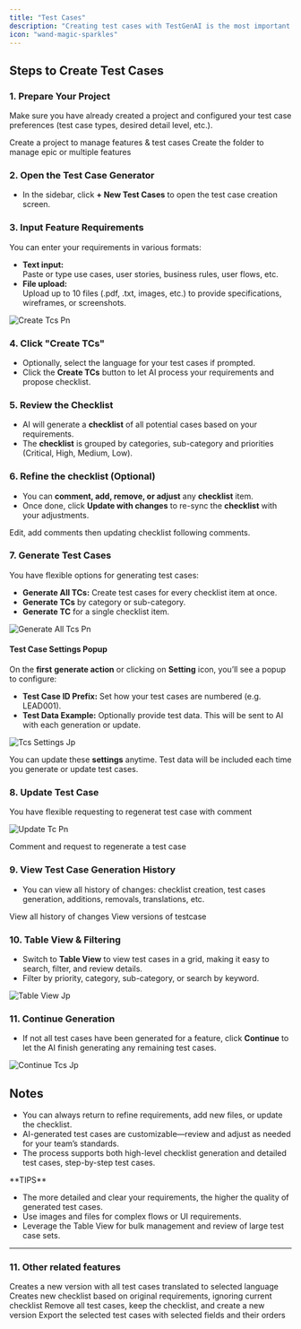 ```yaml
---
title: "Test Cases"
description: "Creating test cases with TestGenAI is the most important step to ensure your product is well-tested and high quality. The platform leverages AI to help you quickly generate, review, and manage comprehensive, detailed test cases from just your requirements."
icon: "wand-magic-sparkles"
---
```


## Steps to Create Test Cases

### 1. Prepare Your Project

Make sure you have already created a project and configured your test case preferences (test case types, desired detail level, etc.).

<CardGroup cols={2}>
  <Card title="Create project" icon="folder-open" href="/using-testgenai/projects">
    Create a project to manage features & test cases
  </Card>
  <Card title="Modules" icon="folder" href="/using-testgenai/modules">
    Create the folder to manage epic or multiple features
  </Card>
</CardGroup>

### 2. Open the Test Case Generator

- In the sidebar, click **\+ New Test Cases** to open the test case creation screen.

### 3. Input Feature Requirements

You can enter your requirements in various formats:

- **Text input:**\
  Paste or type use cases, user stories, business rules, user flows, etc.
- **File upload:**\
  Upload up to 10 files (.pdf, .txt, images, etc.) to provide specifications, wireframes, or screenshots.

![Create Tcs Pn](/images/create-tcs.png)

### 4. Click "Create TCs"

- Optionally, select the language for your test cases if prompted.
- Click the **Create TCs** button to let AI process your requirements and propose checklist.

### 5. Review the Checklist

- AI will generate a **checklist** of all potential cases based on your requirements.
- The **checklist** is grouped by categories, sub-category and priorities (Critical, High, Medium, Low).

### 6. Refine the checklist (Optional)

- You can **comment, add, remove, or adjust** any **checklist** item.
- Once done, click **Update with changes** to re-sync the **checklist** with your adjustments.

<Card title="Update With Changes" icon="file-pen" href="/using-testgenai/update-with-changes">
  Edit, add comments then updating checklist following comments.
</Card>

### 7. Generate Test Cases

You have flexible options for generating test cases:

- **Generate All TCs:** Create test cases for every checklist item at once.
- **Generate TCs** by category or sub-category.
- **Generate TC** for a single checklist item.

![Generate All Tcs Pn](/images/generate-all-tcs.png)

#### Test Case Settings Popup

On the **first** **generate action** or clicking on **Setting** icon, you’ll see a popup to configure:

- **Test Case ID Prefix:** Set how your test cases are numbered (e.g. LEAD001).
- **Test Data Example:** Optionally provide test data. This will be sent to AI with each generation or update.

![Tcs Settings Jp](/images/tcs-settings.jpg)

You can update these **settings** anytime. Test data will be included each time you generate or update test cases.

### 8. Update Test Case

You have flexible requesting to regenerat test case with comment

![Update Tc Pn](/images/update-tc.png)

<Card title="Update Testcase" icon="sliders" href="/using-testgenai/UpdateTestCase">
  Comment and request to regenerate a test case
</Card>

### 9. View Test Case Generation History

- You can view all history of changes: checklist creation, test cases generation, additions, removals, translations, etc.

<CardGroup cols={2}>
  <Card title="Timeline" icon="timeline" href="/using-testgenai/timeline">
    View all history of changes
  </Card>
  <Card title="Versions" icon="code-branch" href="/using-testgenai/versions">
    View versions of testcase
  </Card>
</CardGroup>

### 10. Table View & Filtering

- Switch to **Table View** to view test cases in a grid, making it easy to search, filter, and review details.
- Filter by priority, category, sub-category, or search by keyword.

![Table View Jp](/images/table-view.jpg)

### 11. Continue Generation

- If not all test cases have been generated for a feature, click **Continue** to let the AI finish generating any remaining test cases.

![Continue Tcs Jp](/images/continue-tcs.jpg)

## Notes

- You can always return to refine requirements, add new files, or update the checklist.
- AI-generated test cases are customizable—review and adjust as needed for your team’s standards.
- The process supports both high-level checklist generation and detailed test cases, step-by-step test cases.

<Tip>
  **TIPS**

  - The more detailed and clear your requirements, the higher the quality of generated test cases.
  - Use images and files for complex flows or UI requirements.
  - Leverage the Table View for bulk management and review of large test case sets.
</Tip>

---

### 11. Other related features

<CardGroup cols={2}>
  <Card title="Translate Test Cases" icon="language" href="/using-testgenai/translate">
    Creates a new version with all test cases translated to selected language
  </Card>
  <Card title="Rebuild Checklist" icon="repeat" href="/using-testgenai/rebuild-scenarios">
    Creates new checklist based on original requirements, ignoring current checklist
  </Card>
  <Card title="Clone checklist" icon="copy" href="/using-testgenai/clone-scenarios">
    Remove all test cases, keep the checklist, and create a new version
  </Card>
  <Card title="Export TCs" icon="file-arrow-down" href="/using-testgenai/export">
    Export the selected test cases with selected fields and their orders
  </Card>
</CardGroup>